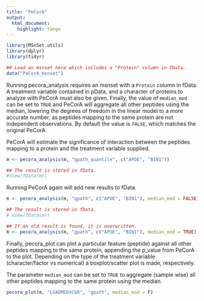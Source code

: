 ```yaml
---
title: "PeCorA"
output:
  html_document:
    highlight: tango
---
```


<!--
%\VignetteEngine{knitr::rmarkdown}
%\VignetteIndexEntry{PeCorA}
%\VignetteKeyword{MSnSet.utils}
%\VignettePackage{MSnSet.utils}
-->

<!--
```r
# set global chunk options
library("knitr")
opts_chunk$set(size='tiny')
```
-->


```r
library(MSnSet.utils)
library(dplyr)
library(tidyr)

## Load an msnset here which includes a "Protein" column in fData.
data("PeCorA_msnset")
```


Running pecora_analysis requires an msnset with a `Protein` column in fData. A treatment variable contained in
pData, and a character of proteins to analyze with PeCorA must also be given. Finally, the value of
`median_mod` can be set to `TRUE` and PeCorA will aggregate all other peptides using the median, 
lowering the degrees of freedom in the linear model to a more accurate number, as peptides mapping 
to the same protein are not independent observations. By default the value is `FALSE`, which matches
the original PeCorA.

PeCorA will estimate the significance of interaction between the peptides mapping to a protein
and the treatment variable supplied. 

```r
m <- pecora_analysis(m, "gpath_quantile", c("APOE", "BIN1"))

## The result is stored in fData.
#View(fData(m))

```


Running PeCorA again will add new results to fData.

```r
m <- pecora_analysis(m, "gpath", c("APOE", "BIN1"), median_mod = FALSE)

## The result is stored in fData.
# View(fData(m))

## If an old result is found, it is overwritten.
m <- pecora_analysis(m, "gpath", c("APOE", "BIN1"), median_mod = TRUE)

```

Finally, pecora_plot can plot a particular feature (peptide) against all other peptides 
mapping to the same protein, appending the p_value from PeCorA to the plot. Depending on the type of
the treatment variable (character/factor vs numerical) a boxplot/scatter plot is made, respectively.

The parameter `median_mod` can be set to `TRUE` to aggregate (sample wise) all other peptides mapping
to the same protein using the median.


```r
pecora_plot(m, "LGADMEDVCGR", "gpath", median_mod = F)

```







